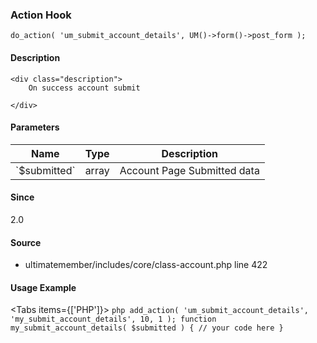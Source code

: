 
### Action Hook    
    
```
do_action( 'um_submit_account_details', UM()->form()->post_form );
```

#### Description
    <div class="description">
        On success account submit
 
    </div>

#### Parameters
            
<table className="table-auto mt-2 border dark:border-gray-500 p-5 text-sm text-left">
<thead>
<tr>
<th  className="px-3">Name</th>
<th  className="px-3">Type</th>
<th  className="px-3">Description</th>
</tr>
</thead>
<tbody>
               <tr >
               <td className="px-3 py-2">`$submitted`</td>
               <td className="px-3 py-2">array</td>
               <td className="px-3 py-2 text-sm">Account Page Submitted data</td>
               </tr>
</tbody>
</table>

#### Since
<div class="description">
2.0
</div>

#### Source
  - <Link href="/developer/files/includes-core-class-account#source-view.422">ultimatemember/includes/core/class-account.php</Link> <Link href="/developer/files/includes-core-class-account#source-view.422">line 422</Link>



#### Usage Example

<Tabs items={['PHP']}>
    <Tab>
    ```php
    add_action( 'um_submit_account_details', 'my_submit_account_details', 10, 1 );
 function my_submit_account_details( $submitted ) {
     // your code here
 }
    ```
    </Tab>
</Tabs>